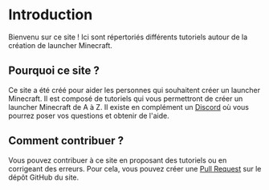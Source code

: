# Introduction

Bienvenu sur ce site ! Ici sont répertoriés différents tutoriels autour de la création de launcher Minecraft.

## Pourquoi ce site ?

Ce site a été créé pour aider les personnes qui souhaitent créer un launcher Minecraft. Il est composé de tutoriels qui vous permettront de créer un launcher Minecraft de A à Z. Il existe en complément un [Discord](https://discord.gg/SAy4bVQgHD) où vous pourrez poser vos questions et obtenir de l'aide.

## Comment contribuer ?

Vous pouvez contribuer à ce site en proposant des tutoriels ou en corrigeant des erreurs. Pour cela, vous pouvez créer une
[Pull Request](https://github.com/bricklou/launcher-tutorials/pulls) sur le dépôt GitHub du site.
